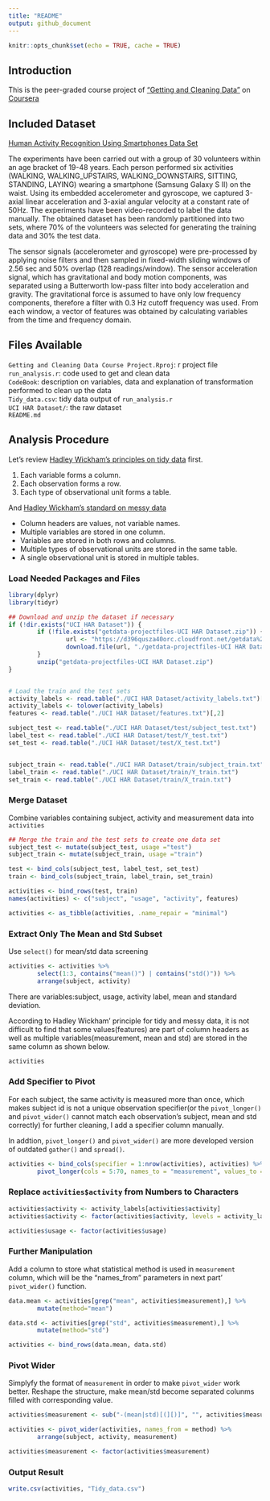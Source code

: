 ```yaml
---
title: "README"
output: github_document
---
```


```r
knitr::opts_chunk$set(echo = TRUE, cache = TRUE)


```

## Introduction

This is the peer-graded course project of ["Getting and Cleaning Data"](https://www.coursera.org/learn/data-cleaning?specialization=data-science-foundations-r) on [Coursera](https://www.coursera.org/)

## Included Dataset

[Human Activity Recognition Using Smartphones Data Set](http://archive.ics.uci.edu/ml/datasets/Human+Activity+Recognition+Using+Smartphones)

The experiments have been carried out with a group of 30 volunteers within an age bracket of 19-48 years. Each person performed six activities (WALKING, WALKING_UPSTAIRS, WALKING_DOWNSTAIRS, SITTING, STANDING, LAYING) wearing a smartphone (Samsung Galaxy S II) on the waist. Using its embedded accelerometer and gyroscope, we captured 3-axial linear acceleration and 3-axial angular velocity at a constant rate of 50Hz. The experiments have been video-recorded to label the data manually. The obtained dataset has been randomly partitioned into two sets, where 70% of the volunteers was selected for generating the training data and 30% the test data.

The sensor signals (accelerometer and gyroscope) were pre-processed by applying noise filters and then sampled in fixed-width sliding windows of 2.56 sec and 50% overlap (128 readings/window). The sensor acceleration signal, which has gravitational and body motion components, was separated using a Butterworth low-pass filter into body acceleration and gravity. The gravitational force is assumed to have only low frequency components, therefore a filter with 0.3 Hz cutoff frequency was used. From each window, a vector of features was obtained by calculating variables from the time and frequency domain.


## Files Available
`Getting and Cleaning Data Course Project.Rproj`: r project file
`run_analysis.r`: code used to get and clean data  
`CodeBook`: description on variables, data and explanation of transformation performed to clean up the data  
`Tidy_data.csv`: tidy data output of `run_analysis.r`  
`UCI HAR Dataset/`: the raw dataset  
`README.md`

## Analysis Procedure
Let's review [Hadley Wickham's principles on tidy data](http://vita.had.co.nz/papers/tidy-data.pdf) first.

1. Each variable forms a column.
2. Each observation forms a row.
3. Each type of observational unit forms a table.

And [Hadley Wickham's standard on messy data](http://vita.had.co.nz/papers/tidy-data.pdf)

* Column headers are values, not variable names.  
* Multiple variables are stored in one column.  
* Variables are stored in both rows and columns.  
* Multiple types of observational units are stored in the same table. 
* A single observational unit is stored in multiple tables.

### Load Needed Packages and Files
```r
library(dplyr)
library(tidyr)

## Download and unzip the dataset if necessary
if (!dir.exists("UCI HAR Dataset")) {
        if (!file.exists("getdata-projectfiles-UCI HAR Dataset.zip")) {
                url <- "https://d396qusza40orc.cloudfront.net/getdata%2Fprojectfiles%2FUCI%20HAR%20Dataset.zip"
                download.file(url, "./getdata-projectfiles-UCI HAR Dataset.zip", method = "curl")
        }
        unzip("getdata-projectfiles-UCI HAR Dataset.zip")
}


# Load the train and the test sets
activity_labels <- read.table("./UCI HAR Dataset/activity_labels.txt")[,2]
activity_labels <- tolower(activity_labels)
features <- read.table("./UCI HAR Dataset/features.txt")[,2]

subject_test <- read.table("./UCI HAR Dataset/test/subject_test.txt")
label_test <- read.table("./UCI HAR Dataset/test/Y_test.txt")
set_test <- read.table("./UCI HAR Dataset/test/X_test.txt")


subject_train <- read.table("./UCI HAR Dataset/train/subject_train.txt")
label_train <- read.table("./UCI HAR Dataset/train/Y_train.txt")
set_train <- read.table("./UCI HAR Dataset/train/X_train.txt")

```

### Merge Dataset
Combine variables containing subject, activity and measurement data into `activities`
```r
## Merge the train and the test sets to create one data set
subject_test <- mutate(subject_test, usage ="test")
subject_train <- mutate(subject_train, usage ="train")

test <- bind_cols(subject_test, label_test, set_test)
train <- bind_cols(subject_train, label_train, set_train)

activities <- bind_rows(test, train)
names(activities) <- c("subject", "usage", "activity", features)

activities <- as_tibble(activities, .name_repair = "minimal")
```

### Extract Only The Mean and Std Subset

Use `select()` for mean/std data screening
```r
activities <- activities %>%
        select(1:3, contains("mean()") | contains("std()")) %>%
        arrange(subject, activity)
```
There are variables:subject, usage, activity label, mean and standard deviation.

According to Hadley Wickham' principle for tidy and messy data, it is not difficult to find that some values(features) are part of column headers as well as multiple variables(measurement, mean and std) are stored in the same column as shown below.
```r
activities
```

### Add Specifier to Pivot

For each subject, the same activity is measured more than once, which makes subject id is not a unique observation specifier(or the `pivot_longer()` and `pivot_wider()` cannot match each observation's subject, mean and std correctly) for further cleaning, I add a specifier column manually.

In addtion, `pivot_longer()` and `pivot_wider()` are more developed version of outdated `gather()` and `spread()`.
```r
activities <- bind_cols(specifier = 1:nrow(activities), activities) %>%
        pivot_longer(cols = 5:70, names_to = "measurement", values_to = "value") 

```

### Replace `activities$activity` from Numbers to Characters
```r
activities$activity <- activity_labels[activities$activity]
activities$activity <- factor(activities$activity, levels = activity_labels)

activities$usage <- factor(activities$usage)
```

### Further Manipulation

Add a column to store what statistical method is used in `measurement` column, which will be the "names_from" parameters in next part' `pivot_wider()` function.
```r
data.mean <- activities[grep("mean", activities$measurement),] %>%
        mutate(method="mean")       

data.std <- activities[grep("std", activities$measurement),] %>%
        mutate(method="std") 

activities <- bind_rows(data.mean, data.std)

```

### Pivot Wider
Simplyfy the format of `measurement` in order to make `pivot_wider` work better.
Reshape the structure, make mean/std become separated colunms filled with corresponding value.
```r
activities$measurement <- sub("-(mean|std)[(][)]", "", activities$measurement)

activities <- pivot_wider(activities, names_from = method) %>%
        arrange(subject, activity, measurement)

activities$measurement <- factor(activities$measurement)

```

### Output Result

```r
write.csv(activities, "Tidy_data.csv")
```

